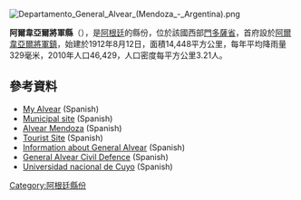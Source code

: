 [[Image:Departamento_General_Alvear_(Mendoza_-_Argentina).png|right]]
{{Coord|34|58|S|67|42|W|display=title}}

'''阿爾韋亞爾將軍縣'''（{{lang-es|Departamento General Alvear}}），是[[阿根廷|阿根廷]]的縣份，位於該國西部[[門多薩省|門多薩省]]，首府設於[[阿爾韋亞爾將軍鎮|阿爾韋亞爾將軍鎮]]，始建於1912年8月12日，面積14,448平方公里，每年平均降雨量329毫米，2010年人口46,429，人口密度每平方公里3.21人。

==參考資料==
*[https://web.archive.org/web/20061107151913/http://www.mialvear.com.ar/ My Alvear] (Spanish)
*[https://web.archive.org/web/20061103155648/http://www.generalalvearmza.gov.ar/ Municipal site] (Spanish)
*[http://www.alvearmendoza.com.ar/ Alvear Mendoza] {{Wayback|url=http://www.alvearmendoza.com.ar/ |date=20070403203733 }} (Spanish)
*[http://www.intertournet.com.ar/mendoza/alvear/alvear.htm Tourist Site] {{Wayback|url=http://www.intertournet.com.ar/mendoza/alvear/alvear.htm |date=20200109170811 }} (Spanish)
*[https://web.archive.org/web/20070704140236/http://www.mendozacuyo.com.ar/alvear.html Information about General Alvear] (Spanish)
*[https://web.archive.org/web/20070929022107/http://www.dcmga.com.ar/ General Alvear Civil Defence] (Spanish)
*[https://web.archive.org/web/20061011191327/http://www.uncu.edu.ar/contenido/index.php?tid=146 Universidad nacional de Cuyo] (Spanish)

{{Argentina-geo-stub}}
[[Category:阿根廷縣份|Category:阿根廷縣份]]